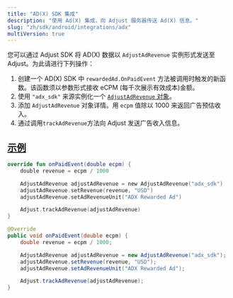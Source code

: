 ```yaml
---
title: "AD(X) SDK 集成"
description: "使用 Ad(X) 集成，向 Adjust 服务器传送 Ad(X) 信息。"
slug: "zh/sdk/android/integrations/adx"
multiVersion: true
---
```


您可以通过 Adjust SDK 将 AD\(X\) 数据以 `AdjustAdRevenue` 实例形式发送至 Adjust。为此请进行下列操作：

1. 创建一个 AD\(X\) SDK 中 `rewardedAd.OnPaidEvent` 方法被调用时触发的新函数。该函数须以参数形式接收 eCPM \(每千次展示有效成本\)金额。
2. 使用 `"adx_sdk"` 来源实例化一个 [`AdjustAdRevenue` 对象](/en/sdk/android/features/ad-revenue)。
3. 添加 `AdjustAdRevenue` 对象详情。用 `ecpm` 值除以 1000 来返回广告预估收入。
4. 通过调用`trackAdRevenue`方法向 Adjust 发送广告收入信息。

## [示例](example)

<Tabs>
<Tab title="Kotlin">

```kotlin
override fun onPaidEvent(double ecpm) {
	double revenue = ecpm / 1000

	AdjustAdRevenue adjustAdRevenue = new AdjustAdRevenue("adx_sdk")
	adjustAdRevenue.setRevenue(revenue, "USD")
	adjustAdRevenue.setAdRevenueUnit("ADX Rewarded Ad")

	Adjust.trackAdRevenue(adjustAdRevenue)
}

```

</Tab>
<Tab title="Java">

```java
@Override
public void onPaidEvent(double ecpm) {
	double revenue = ecpm / 1000;

	AdjustAdRevenue adjustAdRevenue = new AdjustAdRevenue("adx_sdk");
	adjustAdRevenue.setRevenue(revenue, "USD");
	adjustAdRevenue.setAdRevenueUnit("ADX Rewarded Ad");

	Adjust.trackAdRevenue(adjustAdRevenue);
}
```

</Tab>
</Tabs>
